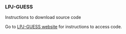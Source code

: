 ### LPJ-GUESS {#inst-lpj-guess}

Instructions to download source code

Go to [LPJ-GUESS website](http://web.nateko.lu.se/lpj-guess/download.html) for instructions to access code. 
